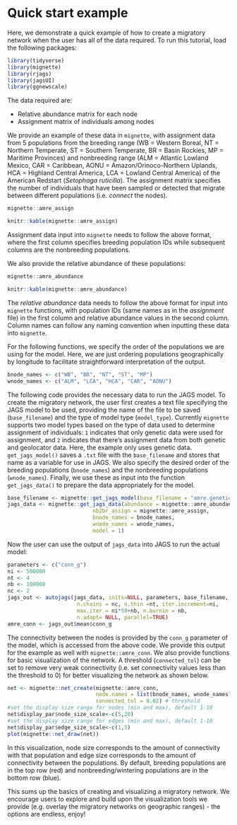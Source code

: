 # Quick start example {#quickstart}

Here, we demonstrate a quick example of how to create a migratory network when the user has all of the data required. To run this tutorial, load the following packages:

```r
library(tidyverse)
library(mignette)
library(rjags)
library(jagsUI)
library(ggnewscale)
```

The data required are:

* Relative abundance matrix for each node
* Assignment matrix of individuals among nodes

We provide an example of these data in `mignette`, with assignment data from 5 populations from the breeding range (WB = Western Boreal, NT = Northern Temperate, ST = Southern Temperate, BR = Basin Rockies, MP = Maritime Provinces) and nonbreeding range (ALM = Atlantic Lowland Mexico, CAR = Caribbean, AONU = Amazon/Orinoco-Northern Uplands, HCA = Highland Central America, LCA = Lowland Central America) of the American Redstart (*Setophaga ruticilla*). The assignment matrix specifies the number of individuals that have been sampled or detected that migrate between different populations (i.e. *connect* the nodes).

```r
mignette::amre_assign
```

```r
knitr::kable(mignette::amre_assign)
```

Assignment data input into `mignette` needs to follow the above format, where the first column specifies breeding population IDs while subsequent columns are the nonbreeding populations.

We also provide the relative abundance of these populations:

```r
mignette::amre_abundance
```

```r
knitr::kable(mignette::amre_abundance)
```

The *relative abundance* data needs to follow the above format for input into `mignette` functions, with population IDs (same names as in the *assignment* file) in the first column and relative abundance values in the second column. Column names can follow any naming convention when inputting these data into `mignette`.

For the following functions, we specify the order of the populations we are using for the model. Here, we are just ordering populations geographically by longitude to facilitate straightforward interpretation of the output.

```r
bnode_names <- c("WB", "BR", "NT", "ST", "MP")
wnode_names <- c("ALM", "LCA", "HCA", "CAR", "AONU")
```

The following code provides the necessary data to run the JAGS model. To create the migratory network, the user first creates a text file specifying the JAGS model to be used, providing the name of the file to be saved (`base_filename`) and the type of model type (`model_type`). Currently `mignette` supports two model types based on the type of data used to determine assignment of individuals: `1` indicates that only genetic data were used for assignment, and `2` indicates that there's assignment data from both genetic and geolocator data. Here, the example only uses genetic data. `get_jags_model()` saves a `.txt` file with the `base_filename` and stores that name as a variable for use in JAGS. We also specify the desired order of the breeding populations (`bnode_names`) and the nonbreeding populations (`wnode_names`). Finally, we use these as input into the function `get_jags_data()` to prepare the data appropriately for the model.

```r
base_filename <- mignette::get_jags_model(base_filename = "amre.genetic.model", model = 1)
jags_data <- mignette::get_jags_data(abundance = mignette::amre_abundance, 
                           nb2br_assign = mignette::amre_assign,
                           bnode_names = bnode_names, 
                           wnode_names = wnode_names,
                           model = 1)
```

Now the user can use the output of `jags_data` into JAGS to run the actual model:

```r
parameters <- c("conn_g")
ni <- 500000
nt <- 4
nb <- 100000
nc <- 2
jags_out <- autojags(jags_data, inits=NULL, parameters, base_filename,
                      n.chains = nc, n.thin =nt, iter.increment=ni,
                      max.iter = ni*50+nb, n.burnin = nb,
                      n.adapt= NULL, parallel=TRUE)
amre_conn <- jags_out$mean$conn_g
```

The connectivity between the nodes is provided by the `conn_g` parameter of the model, which is accessed from the above code. We provide this output for the example as well with `mignette::amre_conn`. We also provide functions for basic visualization of the network. A threshold (`connected_tol`) can be set to remove very weak connectivity (i.e. set connectivity values less than the threshold to 0) for better visualizing the network as shown below.

```r
net <- mignette::net_create(mignette::amre_conn, 
                            node.names = list(bnode_names, wnode_names),
                            connected_tol = 0.02) # threshold
#set the display size range for nodes (min and max), default 1-10
net$display_par$node_size_scale<-c(5,20)
#set the display size range for edges (min and max), default 1-10
net$display_par$edge_size_scale<-c(1,5)
plot(mignette::net_draw(net))
```

In this visualization, node size corresponds to the amount of connectivity with that population and edge size corresponds to the amount of connectivity between the populations. By default, breeding populations are in the top row (red) and nonbreeding/wintering populations are in the bottom row (blue). 

This sums up the basics of creating and visualizing a migratory network. We encourage users to explore and build upon the visualization tools we provide (e.g. overlay the migratory networks on geographic ranges) - the options are endless, enjoy!

